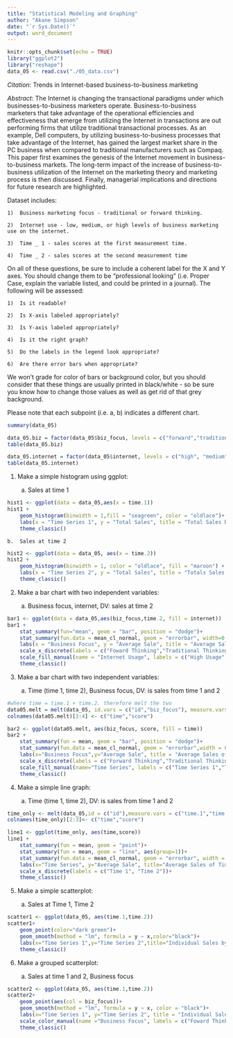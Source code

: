 ---
title: "Statistical Modeling and Graphing"
author: "Akane Simpson"
date: "`r Sys.Date()`"
output: word_document
---

```{r setup, include=FALSE}
knitr::opts_chunk$set(echo = TRUE)
library("ggplot2")
library("reshape")
data_05 <- read.csv("./05_data.csv")
```

*Citation*: Trends in Internet-based business-to-business marketing

*Abstract*: The Internet is changing the transactional paradigms under which businesses-to-business marketers operate. Business-to-business marketers that take advantage of the operational efficiencies and effectiveness that emerge from utilizing the Internet in transactions are out performing firms that utilize traditional transactional processes. As an example, Dell computers, by utilizing business-to-business processes that take advantage of the Internet, has gained the largest market share in the PC business when compared to traditional manufacturers such as Compaq. This paper first examines the genesis of the Internet movement in business-to-business markets. The long-term impact of the increase of business-to-business utilization of the Internet on the marketing theory and marketing process is then discussed. Finally, managerial implications and directions for future research are highlighted.

Dataset includes:

    1)  Business marketing focus - traditional or forward thinking.
    
    2)	Internet use - low, medium, or high levels of business marketing use on the internet.
    
    3)	Time _ 1 - sales scores at the first measurement time.
    
    4)	Time _ 2 - sales scores at the second measurement time

On all of these questions, be sure to include a coherent label for the X and Y axes.  You should change them to be "professional looking" (i.e. Proper Case, explain the variable listed, and could be printed in a journal).  The following will be assessed:

    1)	Is it readable?
    
    2)	Is X-axis labeled appropriately?
    
    3)	Is Y-axis labeled appropriately?
    
    4)	Is it the right graph?
    
    5) 	Do the labels in the legend look appropriate?
    
    6)	Are there error bars when appropriate?

We won't grade for color of bars or background color, but you should consider that these things are usually printed in black/white - so be sure you know how to change those values as well as get rid of that grey background.

Please note that each subpoint (i.e. a, b) indicates a different chart.

```{r starting}
summary(data_05)

data_05.biz = factor(data_05$biz_focus, levels = c("forward","traditional"), labels = c("Forward Thinking","Traditional Thinking"))
table(data_05.biz)

data_05.internet = factor(data_05$internet, levels = c("high", "medium", "low"),labels = c("High Usage","Medium Usage","Low Usage"))
table(data_05.internet)
```


1)	Make a simple histogram using ggplot:

    a.	Sales at time 1

```{r hist1}
hist1 <- ggplot(data = data_05,aes(x = time.1))
hist1 +
    geom_histogram(binwidth = 1,fill = "seagreen", color = "oldlace")+
    labs(x = "Time Series 1", y = "Total Sales", title = "Total Sales Recorded in Time Series 1")+
    theme_classic()
```

    b.	Sales at time 2

```{r hist2}
hist2 <- ggplot(data = data_05, aes(x = time.2))
hist2 + 
    geom_histogram(binwidth = 1, color = "oldlace", fill = "maroon") +
    labs(x = "Time Series 2", y = "Total Sales", title = "Totals Sales Recorded in Time Series 2")+
    theme_classic()
```

2)	Make a bar chart with two independent variables:

    a.	Business focus, internet, DV: sales at time 2

```{r bar1}
bar1 <- ggplot(data = data_05,aes(biz_focus,time.2, fill = internet))
bar1 +
    stat_summary(fun="mean", geom = "bar", position = "dodge")+
    stat_summary(fun.data = mean_cl_normal, geom = "errorbar", width=0.2,position = position_dodge(width = 0.90))+
    labs(x = "Business Focus", y = "Average Sale", title = "Average Sales between Business Focus and Internet\nUsage using Time Series 2")+
    scale_x_discrete(labels = c("Foward Thinking","Traditional Thinking"))+
    scale_fill_manual(name = "Internet Usage", labels = c("High Usage","Low Usage","Medium Usage"), values = c("lightcoral","lightskyblue","palegreen2"))+
    theme_classic()
```

3)	Make a bar chart with two independent variables: 

    a.	Time (time 1, time 2), Business focus, DV: is sales from time 1 and 2

```{r bar2}
#where time = time.1 + time.2. therefore melt the two
data05.melt = melt(data_05, id.vars = c("id","biz_focus"), measure.vars = c("time.1","time.2"))
colnames(data05.melt)[3:4] <- c("time","score")

bar2 <- ggplot(data05.melt, aes(biz_focus, score, fill = time))
bar2 +
    stat_summary(fun = mean, geom = "bar", position = "dodge")+
    stat_summary(fun.data = mean_cl_normal, geom = "errorbar",width = 0.2,position = position_dodge(width = 0.90))+
    labs(x="Business Focus",y="Average Sale", title = "Average Sales of Business Focus between Time Series")+
    scale_x_discrete(labels = c("Forward Thinking","Traditional Thinking"))+
    scale_fill_manual(name="Time Series", labels = c("Time Series 1","Time Series 2"), values = c("lightblue1","lightblue4"))+
    theme_classic()
```

4)	Make a simple line graph:

    a.	Time (time 1, time 2), DV: is sales from time 1 and 2 

```{r line}
time_only <- melt(data_05,id = c("id"),measure.vars = c("time.1","time.2"))
colnames(time_only)[2:3]<- c("time","score")

line1 <- ggplot(time_only, aes(time,score))
line1 +
    stat_summary(fun = mean, geom = "point")+
    stat_summary(fun = mean, geom = "line", aes(group=1))+
    stat_summary(fun.data = mean_cl_normal, geom = "errorbar", width = 0.2,position = position_dodge(width = 0.90))+
    labs(x="Time Series", y="Average Sale", title="Average Sales of Time Series")+
    scale_x_discrete(labels = c("Time 1", "Time 2"))+
    theme_classic()
```

5)	Make a simple scatterplot:
    
    a.	Sales at Time 1, Time 2

```{r scatter1}
scatter1 <- ggplot(data_05, aes(time.1,time.2))
scatter1+
    geom_point(color="dark green")+
    geom_smooth(method = "lm", formula = y ~ x,color="black")+
    labs(x="Time Series 1",y="Time Series 2",title="Individual Sales by Time Series")+
    theme_classic()
```

6)	Make a grouped scatterplot:

    a.	Sales at time 1 and 2, Business focus

```{r scatter2}
scatter2 <- ggplot(data_05, aes(time.1,time.2))
scatter2+
    geom_point(aes(col = biz_focus))+
    geom_smooth(method = "lm", formula = y ~ x, color = "black")+
    labs(x="Time Series 1", y="Time Series 2", title = "Individual Sales between Business Focuses by\nTime Series")+
    scale_color_manual(name ="Business Focus", labels = c("Foward Thinking","Traditional Thinking"),values = c("tomato","steelblue"))+
    theme_classic()
```

